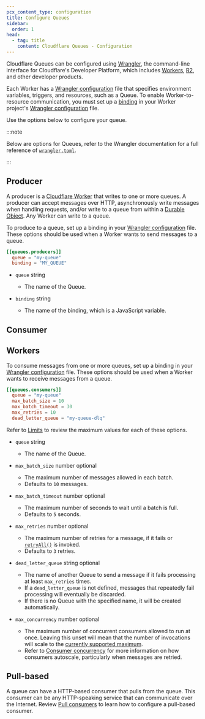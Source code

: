 ```yaml
---
pcx_content_type: configuration
title: Configure Queues
sidebar:
  order: 1
head:
  - tag: title
    content: Cloudflare Queues - Configuration
---
```


Cloudflare Queues can be configured using [Wrangler](/workers/wrangler/install-and-update/), the command-line interface for Cloudflare's Developer Platform, which includes [Workers](/workers/), [R2](/r2/), and other developer products.

Each Worker has a [Wrangler configuration](/workers/wrangler/configuration) file that specifies environment variables, triggers, and resources, such as a Queue. To enable Worker-to-resource communication, you must set up a [binding](/workers/runtime-apis/bindings/) in your Worker project's [Wrangler configuration](/workers/wrangler/configuration) file.

Use the options below to configure your queue.

:::note

Below are options for Queues, refer to the Wrangler documentation for a full reference of [`wrangler.toml`](/workers/wrangler/configuration/).

:::

## Producer

A producer is a [Cloudflare Worker](/workers/) that writes to one or more queues. A producer can accept messages over HTTP, asynchronously write messages when handling requests, and/or write to a queue from within a [Durable Object](/durable-objects/). Any Worker can write to a queue.

To produce to a queue, set up a binding in your [Wrangler configuration](/workers/wrangler/configuration) file. These options should be used when a Worker wants to send messages to a queue.

```toml
[[queues.producers]]
  queue = "my-queue"
  binding = "MY_QUEUE"
```

- <code>queue</code> string

  - The name of the Queue.

- <code>binding</code> string

  - The name of the binding, which is a JavaScript variable.

## Consumer

## Workers

To consume messages from one or more queues, set up a binding in your [Wrangler configuration](/workers/wrangler/configuration) file. These options should be used when a Worker wants to receive messages from a queue.

```toml
[[queues.consumers]]
  queue = "my-queue"
  max_batch_size = 10
  max_batch_timeout = 30
  max_retries = 10
  dead_letter_queue = "my-queue-dlq"
```

Refer to [Limits](/queues/platform/limits) to review the maximum values for each of these options.

- <code>queue</code> string

  - The name of the Queue.

- <code>max\_batch\_size</code> number optional

  - The maximum number of messages allowed in each batch.
  - Defaults to `10` messages.

- <code>max\_batch\_timeout</code> number optional

  - The maximum number of seconds to wait until a batch is full.
  - Defaults to `5` seconds.

- <code>max\_retries</code> number optional

  - The maximum number of retries for a message, if it fails or [`retryAll()`](/queues/configuration/javascript-apis/#messagebatch) is invoked.
  - Defaults to `3` retries.

- <code>dead\_letter\_queue</code> string optional

  - The name of another Queue to send a message if it fails processing at least `max_retries` times.
  - If a `dead_letter_queue` is not defined, messages that repeatedly fail processing will eventually be discarded.
  - If there is no Queue with the specified name, it will be created automatically.

- <code>max\_concurrency</code> number optional

  - The maximum number of concurrent consumers allowed to run at once. Leaving this unset will mean that the number of invocations will scale to the [currently supported maximum](/queues/platform/limits/).
  - Refer to [Consumer concurrency](/queues/configuration/consumer-concurrency/) for more information on how consumers autoscale, particularly when messages are retried.

## Pull-based

A queue can have a HTTP-based consumer that pulls from the queue. This consumer can be any HTTP-speaking service that can communicate over the Internet. Review [Pull consumers](/queues/configuration/pull-consumers/) to learn how to configure a pull-based consumer.
